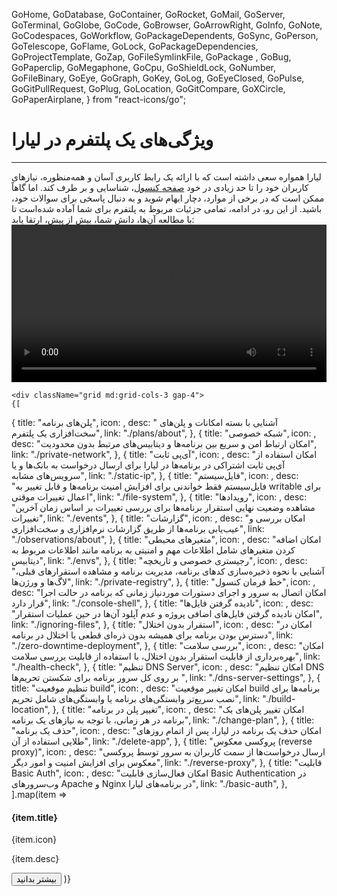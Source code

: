 
  GoHome,
  GoDatabase,
  GoContainer,
  GoRocket,
  GoMail,
  GoServer,
  GoTerminal,
  GoGlobe,
  GoCode,
  GoBrowser,
  GoArrowRight,
  GoInfo,
  GoNote,
  GoCodespaces,
  GoWorkflow,
  GoPackageDependents,
  GoSync,
  GoPerson,
  GoTelescope,
  GoFlame,
  GoLock,
  GoPackageDependencies,
  GoProjectTemplate,
  GoZap,
  GoFileSymlinkFile,
  GoPackage ,
  GoBug,
  GoPaperclip,
  GoMegaphone,
  GoCpu,
  GoShieldLock,
  GoNumber,
  GoFileBinary,
  GoEye,
  GoGraph,
  GoKey,
  GoLog,
  GoEyeClosed,
  GoPulse,
  GoGitPullRequest,
  GoPlug,
  GoLocation,
  GoGitCompare,
  GoXCircle,
  GoPaperAirplane,
} from "react-icons/go";


<Layout>
<Head>
<title>مستندات ویژگی‌های پلتفرم  - لیارا</title>
<meta property="og:title" content="مستندات خدمات رایانش ابری لیارا" />
<meta property="og:description" content="مستندات مربوط به ویژگی‌های پلتفرم و آشنایی با جزئیات آن "  />
<meta property="og:image" content="https://files.liara.ir/liara/logos/liara-poster.jpg" />
</Head>

# ویژگی‌های یک پلتفرم در لیارا
<hr className="mb-2" />
لیارا همواره سعی داشته است که با 
ارائه یک رابط کاربری آسان و همه‌منظوره، نیازهای کاربران خود را تا حد زیادی در خود <a href="https://console.liara.ir" className="text-[#2196f3] ">صفحه کنسول</a>، شناسایی و بر طرف کند. اما گاهاً ممکن است که در برخی از موارد، دچار ابهام شوید و به دنبال پاسخی
برای سوالات خود، باشید.
از این رو، در ادامه، تمامی جزئیات مربوط به پلتفرم برای شما آماده شده‌است تا با مطالعه آن‌ها، دانش شما، بیش از پیش، ارتقا یابد:

<div className="h-6" />
<video
src="https://files.liara.ir/liara/docs/platform.mp4"
controls="controls"
className="block w-full"
width="100%"
></video>
<div className="h-6" />

    <div className="grid md:grid-cols-3 gap-4">
    {[
  {
      title: "پلن‌های برنامه",
      icon: <GoCpu />,
      desc: " آشنایی با بسته امکانات و پلن‌های سخت‌افزاری یک پلتفرم",
      link: "./plans/about",
    },
    {
      title: "شبکه خصوصی",
      icon: <GoShieldLock  />,
      desc: "امکان ارتباط امن و سریع بین برنامه‌ها و دیتابیس‌های مرتبط بدون محدودیت",
      link: "./private-network",
    },
    {
      title: "آی‌پی ثابت",
      icon: <GoNumber  />,
      desc: "امکان استفاده از آی‌پی ثابت اشتراکی در برنامه‌ها در لیارا برای ارسال درخواست به بانک‌ها و یا سرویس‌های مشابه",
      link: "./static-ip",
    },
    {
      title: "فایل‌سیستم",
      icon: <GoFileBinary />,
      desc: "فایل‌سیستم فقط خواندنی برای افزایش امنیت برنامه‌ها و قابل تغییر به writable برای اعمال تغییرات موقتی",
      link: "./file-system",
    },
    {
      title: "رویدادها",
      icon: <GoEye />,
      desc: "مشاهده وضعیت نهایی استقرار برنامه‌ها برای بررسی تغییرات بر اساس زمان آخرین تغییرات",
      link: "./events",
    },
    {
      title: "گزارشات",
      icon: <GoGraph />,
      desc: "امکان بررسی و عیب‌یابی برنامه‌ها از طریق گزارشات نرم‌افزاری و سخت‌افزاری",
      link: "./observations/about",
    },
    {
      title: "متغیرهای محیطی",
      icon: <GoKey  />,
      desc: "امکان اضافه کردن متغیرهای شامل اطلاعات مهم و امنیتی به برنامه مانند اطلاعات مربوط به دیتابیس",
      link: "./envs",
    },
    {
      title: "رجیستری خصوصی و تاریخچه",
      icon: <GoLog />,
      desc: "آشنایی با نحوه ذخیره‌سازی کدهای برنامه، مدیریت برنامه و مشاهده استقرارهای قبلی، لاگ‌ها و ورژن‌ها",
      link: "./private-registry",
    },
    {
      title: "خط فرمان کنسول",
      icon: <GoBrowser />,
      desc: "امکان اتصال به سرور و اجرای دستورات موردنیاز زمانی که برنامه در حالت اجرا قرار دارد",
      link: "./console-shell",
    },
    {
      title: "نادیده گرفتن فایل‌ها",
      icon: <GoEyeClosed />,
      desc: "امکان نادیده گرفتن فایل‌های اضافی پروژه و عدم آپلود آن‌ها در حین عملیات استقرار",
      link: "./ignoring-files",
    },
    {
      title: "استقرار بدون اختلال",
      icon: <GoGitPullRequest  />,
      desc: "امکان در دسترس بودن برنامه برای همیشه بدون ذره‌ای قطعی یا اختلال در برنامه",
      link: "./zero-downtime-deployment",
    },
    {
      title: "بررسی سلامت",
      icon: <GoPulse />,
      desc: "امکان بهره‌برداری از قابلیت استقرار بدون اختلال، با استفاده از قابلیت بررسی سلامت",
      link: "./health-check",
    },
    {
      title: "تنظیم DNS Server",
      icon: <GoPlug  />,
      desc: "امکان تنظیم DNS بر روی کل سرور برنامه برای شکستن تحریم‌ها ",
      link: "./dns-server-settings",
    },
    {
      title: "تنظیم موقعیت build",
      icon: <GoLocation />,
      desc: "امکان تغییر موقعیت build برنامه‌ها برای نصب سریع‌تر وابستگی‌های برنامه یا وابستگی‌های شامل تحریم",
      link: "./build-location",
    },
    {
      title: "تغییر پلن در برنامه",
      icon: <GoGitCompare />,
      desc: "امکان تغییر پلن‌های یک برنامه در هر زمانی، با توجه به نیازهای یک برنامه",
      link: "./change-plan",
    },
    {
      title: "حذف یک برنامه",
      icon: <GoXCircle  />,
      desc: "امکان حذف یک برنامه در لیارا، پس از اتمام روزهای طلایی استفاده از آن",
      link: "./delete-app",
    },
    {
      title: "پروکسی معکوس (reverse proxy)",
      icon: <GoPaperAirplane  />,
      desc:
       "ارسال درخواست‌ها از سمت کاربران به سرور توسط پروکسی معکوس برای افزایش امنیت و امور دیگر",
      link: "./reverse-proxy",
    },
    {
      title: "قابلیت Basic Auth",
      icon: <GoLock />,
      desc:
       "امکان فعال‌سازی قابلیت Basic Authentication در وب‌سرورهای Apache و Nginx در برنامه‌های لیارا",
      link: "./basic-auth",
    },
].map(item =>
        <Card className="min-h-[180px] flex flex-col justify-between items-start w-full">
        <div>
            <div className="flex items-center justify-between gap-3">
            <h4>
                {item.title}
            </h4>
            <div className="bg-[#222] text-white p-1 rounded-md">
                {item.icon}
            </div>
            </div>
            <p align='justify' className="text-[gray] leading-6 text-[14px] mt-3">
            {item.desc}
            </p>
        </div>
        <Link href={item.link}>
        <Button variant="link" href={item.link}>بیشتر بدانید</Button>
        </Link>
        </Card>
    )}
    </div>






</Layout>